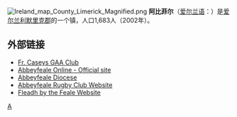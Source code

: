 {{noteTA
| T  = zh-cn:阿比菲尔; zh-tw:阿比菲
| 1  = zh-cn:阿比菲尔; zh-tw:阿比菲
}} 


[[File:Ireland_map_County_Limerick_Magnified.png|right]]
'''阿比菲尔'''（[[爱尔兰语|爱尔兰语]]：'''{{lang|ga|Mainistir na Féile}}'''）是[[爱尔兰|爱尔兰]][[利默里克郡|利默里克郡]]的一个镇，人口1,683人（2002年）。

==外部链接==
*[http://www.frcaseysgaa.ie/ Fr. Caseys GAA Club] {{Wayback|url=http://www.frcaseysgaa.ie/ |date=20201101041659 }}
*[https://web.archive.org/web/20071011021407/http://www.abbeyfealeonline.com/ Abbeyfeale Online - Official site]
*[https://web.archive.org/web/20120717003152/http://www.limerickdioceseheritage.org/Abbeyfeale.htm Abbeyfeale Diocese]
*[http://www.abbeyfealerfc.com Abbeyfeale Rugby Club Website] {{Wayback|url=http://www.abbeyfealerfc.com/ |date=20210116074649 }}
*[http://www.fleadhbythefeale.com/ Fleadh by the Feale Website] {{Wayback|url=http://www.fleadhbythefeale.com/ |date=20210223152126 }}

{{Ireland-stub}}

[[Category:爱尔兰城市|A]]